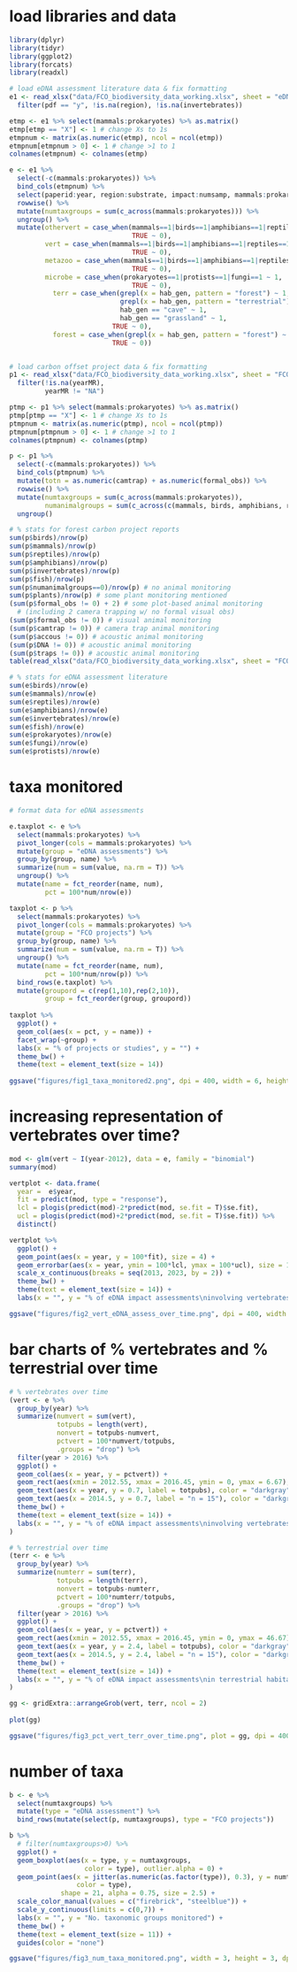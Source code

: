 # load libraries and data
```r
library(dplyr)
library(tidyr)
library(ggplot2)
library(forcats)
library(readxl)

# load eDNA assessment literature data & fix formatting
e1 <- read_xlsx("data/FCO_biodiversity_data_working.xlsx", sheet = "eDNA_assessment") %>%
  filter(pdf == "y", !is.na(region), !is.na(invertebrates))

etmp <- e1 %>% select(mammals:prokaryotes) %>% as.matrix()
etmp[etmp == "X"] <- 1 # change Xs to 1s
etmpnum <- matrix(as.numeric(etmp), ncol = ncol(etmp))
etmpnum[etmpnum > 0] <- 1 # change >1 to 1
colnames(etmpnum) <- colnames(etmp)

e <- e1 %>%
  select(-c(mammals:prokaryotes)) %>%
  bind_cols(etmpnum) %>%
  select(paperid:year, region:substrate, impact:numsamp, mammals:prokaryotes, summary, title, journal, vol, num, pages) %>%
  rowwise() %>%
  mutate(numtaxgroups = sum(c_across(mammals:prokaryotes))) %>%
  ungroup() %>%
  mutate(othervert = case_when(mammals==1|birds==1|amphibians==1|reptiles==1 ~ 1,
                               TRUE ~ 0),
         vert = case_when(mammals==1|birds==1|amphibians==1|reptiles==1|fish==1 ~ 1,
                               TRUE ~ 0),
         metazoo = case_when(mammals==1|birds==1|amphibians==1|reptiles==1|fish==1|invertebrates==1 ~ 1,
                               TRUE ~ 0),
         microbe = case_when(prokaryotes==1|protists==1|fungi==1 ~ 1,
                               TRUE ~ 0),
           terr = case_when(grepl(x = hab_gen, pattern = "forest") ~ 1,
                            grepl(x = hab_gen, pattern = "terrestrial") ~ 1,
                            hab_gen == "cave" ~ 1,
                            hab_gen == "grassland" ~ 1,
                          TRUE ~ 0),
           forest = case_when(grepl(x = hab_gen, pattern = "forest") ~ 1,
                          TRUE ~ 0))


# load carbon offset project data & fix formatting
p1 <- read_xlsx("data/FCO_biodiversity_data_working.xlsx", sheet = "FCO_projects") %>%
  filter(!is.na(yearMR),
         yearMR != "NA")

ptmp <- p1 %>% select(mammals:prokaryotes) %>% as.matrix()
ptmp[ptmp == "X"] <- 1 # change Xs to 1s
ptmpnum <- matrix(as.numeric(ptmp), ncol = ncol(ptmp))
ptmpnum[ptmpnum > 0] <- 1 # change >1 to 1
colnames(ptmpnum) <- colnames(ptmp)

p <- p1 %>%
  select(-c(mammals:prokaryotes)) %>%
  bind_cols(ptmpnum) %>%
  mutate(totn = as.numeric(camtrap) + as.numeric(formal_obs)) %>%
  rowwise() %>%
  mutate(numtaxgroups = sum(c_across(mammals:prokaryotes)),
         numanimalgroups = sum(c_across(c(mammals, birds, amphibians, reptiles, fish, invertebrates)))) %>%
  ungroup()

# % stats for forest carbon project reports
sum(p$birds)/nrow(p)
sum(p$mammals)/nrow(p)
sum(p$reptiles)/nrow(p)
sum(p$amphibians)/nrow(p)
sum(p$invertebrates)/nrow(p)
sum(p$fish)/nrow(p)
sum(p$numanimalgroups==0)/nrow(p) # no animal monitoring
sum(p$plants)/nrow(p) # some plant monitoring mentioned
(sum(p$formal_obs != 0) + 2) # some plot-based animal monitoring 
  # (including 2 camera trapping w/ no formal visual obs)
(sum(p$formal_obs != 0)) # visual animal monitoring 
(sum(p$camtrap != 0)) # camera trap animal monitoring 
(sum(p$accous != 0)) # acoustic animal monitoring 
(sum(p$DNA != 0)) # acoustic animal monitoring 
(sum(p$traps != 0)) # acoustic animal monitoring 
table(read_xlsx("data/FCO_biodiversity_data_working.xlsx", sheet = "FCO_projects")$Region)/82

# % stats for eDNA assessment literature
sum(e$birds)/nrow(e)
sum(e$mammals)/nrow(e)
sum(e$reptiles)/nrow(e)
sum(e$amphibians)/nrow(e)
sum(e$invertebrates)/nrow(e)
sum(e$fish)/nrow(e)
sum(e$prokaryotes)/nrow(e)
sum(e$fungi)/nrow(e)
sum(e$protists)/nrow(e)


```
# taxa monitored
```r
# format data for eDNA assessments

e.taxplot <- e %>%
  select(mammals:prokaryotes) %>%
  pivot_longer(cols = mammals:prokaryotes) %>% 
  mutate(group = "eDNA assessments") %>%
  group_by(group, name) %>%
  summarize(num = sum(value, na.rm = T)) %>%
  ungroup() %>%
  mutate(name = fct_reorder(name, num),
         pct = 100*num/nrow(e)) 

taxplot <- p %>%
  select(mammals:prokaryotes) %>%
  pivot_longer(cols = mammals:prokaryotes) %>% 
  mutate(group = "FCO projects") %>%
  group_by(group, name) %>%
  summarize(num = sum(value, na.rm = T)) %>%
  ungroup() %>%
  mutate(name = fct_reorder(name, num),
         pct = 100*num/nrow(p)) %>%
  bind_rows(e.taxplot) %>%
  mutate(groupord = c(rep(1,10),rep(2,10)),
         group = fct_reorder(group, groupord))
  
taxplot %>%
  ggplot() +
  geom_col(aes(x = pct, y = name)) +
  facet_wrap(~group) +
  labs(x = "% of projects or studies", y = "") +
  theme_bw() +
  theme(text = element_text(size = 14))
  
ggsave("figures/fig1_taxa_monitored2.png", dpi = 400, width = 6, height = 4)
```
# increasing representation of vertebrates over time?
```r

mod <- glm(vert ~ I(year-2012), data = e, family = "binomial")
summary(mod)

vertplot <- data.frame(
  year =  e$year,
  fit = predict(mod, type = "response"),
  lcl = plogis(predict(mod)-2*predict(mod, se.fit = T)$se.fit),
  ucl = plogis(predict(mod)+2*predict(mod, se.fit = T)$se.fit)) %>%
  distinct()

vertplot %>%
  ggplot() +
  geom_point(aes(x = year, y = 100*fit), size = 4) +
  geom_errorbar(aes(x = year, ymin = 100*lcl, ymax = 100*ucl), size = 1, width = 0) +
  scale_x_continuous(breaks = seq(2013, 2023, by = 2)) +
  theme_bw() +
  theme(text = element_text(size = 14)) +
  labs(x = "", y = "% of eDNA impact assessments\ninvolving vertebrates")

ggsave("figures/fig2_vert_eDNA_assess_over_time.png", dpi = 400, width = 4, height = 4)
```

# bar charts of % vertebrates and % terrestrial over time
```r
# % vertebrates over time
(vert <- e %>%
  group_by(year) %>%
  summarize(numvert = sum(vert),
            totpubs = length(vert),
            nonvert = totpubs-numvert,
            pctvert = 100*numvert/totpubs,
            .groups = "drop") %>%
  filter(year > 2016) %>%
  ggplot() +
  geom_col(aes(x = year, y = pctvert)) +
  geom_rect(aes(xmin = 2012.55, xmax = 2016.45, ymin = 0, ymax = 6.67), fill = "gray35") +
  geom_text(aes(x = year, y = 0.7, label = totpubs), color = "darkgray", size = 3) +
  geom_text(aes(x = 2014.5, y = 0.7, label = "n = 15"), color = "darkgray", size = 3) +
  theme_bw() +
  theme(text = element_text(size = 14)) +
  labs(x = "", y = "% of eDNA impact assessments\ninvolving vertebrates")
)

# % terrestrial over time
(terr <- e %>%
  group_by(year) %>%
  summarize(numterr = sum(terr),
            totpubs = length(terr),
            nonvert = totpubs-numterr,
            pctvert = 100*numterr/totpubs,
            .groups = "drop") %>%
  filter(year > 2016) %>%
  ggplot() +
  geom_col(aes(x = year, y = pctvert)) +
  geom_rect(aes(xmin = 2012.55, xmax = 2016.45, ymin = 0, ymax = 46.67), fill = "gray35") +
  geom_text(aes(x = year, y = 2.4, label = totpubs), color = "darkgray", size = 3) +
  geom_text(aes(x = 2014.5, y = 2.4, label = "n = 15"), color = "darkgray", size = 3) +
  theme_bw() +
  theme(text = element_text(size = 14)) +
  labs(x = "", y = "% of eDNA impact assessments\nin terrestrial habitats")
)

gg <- gridExtra::arrangeGrob(vert, terr, ncol = 2)
  
plot(gg)

ggsave("figures/fig3_pct_vert_terr_over_time.png", plot = gg, dpi = 400, width = 8, height = 5)

```

# number of taxa
```r

b <- e %>%
  select(numtaxgroups) %>%
  mutate(type = "eDNA assessment") %>%
  bind_rows(mutate(select(p, numtaxgroups), type = "FCO projects"))

b %>%
  # filter(numtaxgroups>0) %>%
  ggplot() +
  geom_boxplot(aes(x = type, y = numtaxgroups, 
                   color = type), outlier.alpha = 0) +
  geom_point(aes(x = jitter(as.numeric(as.factor(type)), 0.3), y = numtaxgroups,
                 color = type), 
             shape = 21, alpha = 0.75, size = 2.5) +
  scale_color_manual(values = c("firebrick", "steelblue")) +
  scale_y_continuous(limits = c(0,7)) +
  labs(x = "", y = "No. taxonomic groups monitored") +
  theme_bw() +
  theme(text = element_text(size = 11)) +
  guides(color = "none")

ggsave("figures/fig3_num_taxa_monitored.png", width = 3, height = 3, dpi =400)
```



